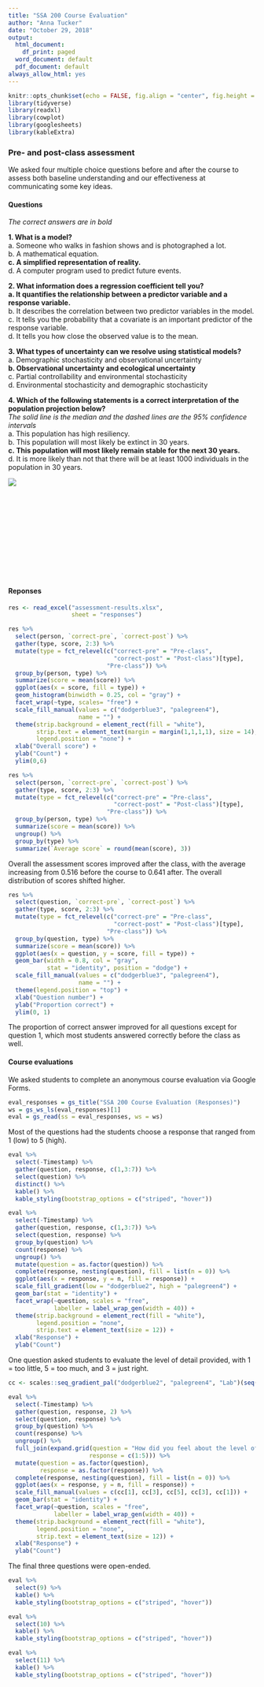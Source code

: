 ```yaml
---
title: "SSA 200 Course Evaluation"
author: "Anna Tucker"
date: "October 29, 2018"
output:
  html_document:
    df_print: paged
  word_document: default
  pdf_document: default
always_allow_html: yes
---
```


```r
knitr::opts_chunk$set(echo = FALSE, fig.align = "center", fig.height = 3, fig.width = 4)
library(tidyverse)
library(readxl)
library(cowplot)
library(googlesheets)
library(kableExtra)
```
   
### Pre- and post-class assessment  
  
We asked four multiple choice questions before and after the course to assess both baseline understanding and our effectiveness at communicating some key ideas.  
  
#### Questions  
  
_The correct answers are in bold_  
   
__1.	What is a model?__  
a.	Someone who walks in fashion shows and is photographed a lot.  
b.	A mathematical equation.  
__c.	A simplified representation of reality.__  
d.	A computer program used to predict future events.  
  
__2.	What information does a regression coefficient tell you?__  
__a.	It quantifies the relationship between a predictor variable and a response variable.__  
b.	It describes the correlation between two predictor variables in the model.  
c.	It tells you the probability that a covariate is an important predictor of the response variable.  
d.	It tells you how close the observed value is to the mean.  
  
__3.	What types of uncertainty can we resolve using statistical models?__  
a.	Demographic stochasticity and observational uncertainty  
__b.	Observational uncertainty and ecological uncertainty__  
c.	Partial controllability and environmental stochasticity  
d.	Environmental stochasticity and demographic stochasticity  

__4.	Which of the following statements is a correct interpretation of the population projection below?__  
_The solid line is the median and the dashed lines are the 95% confidence intervals_   
a.	This population has high resiliency.  
b.	This population will most likely be extinct in 30 years.  
__c.	This population will most likely remain stable for the next 30 years.__  
d.	It is more likely than not that there will be at least 1000 individuals in the population in 30 years.  
   
<div style = "width:300px; height: 200px">
![](img/pop-trend.png)
</div>
   

#### Reponses  
   
```r
res <- read_excel("assessment-results.xlsx", 
                  sheet = "responses")
```

```r
res %>% 
  select(person, `correct-pre`, `correct-post`) %>% 
  gather(type, score, 2:3) %>% 
  mutate(type = fct_relevel(c("correct-pre" = "Pre-class",
                              "correct-post" = "Post-class")[type],
                            "Pre-class")) %>% 
  group_by(person, type) %>%
  summarize(score = mean(score)) %>% 
  ggplot(aes(x = score, fill = type)) + 
  geom_histogram(binwidth = 0.25, col = "gray") +
  facet_wrap(~type, scales= "free") +
  scale_fill_manual(values = c("dodgerblue3", "palegreen4"),
                    name = "") +
  theme(strip.background = element_rect(fill = "white"),
        strip.text = element_text(margin = margin(1,1,1,1), size = 14),
        legend.position = "none") +
  xlab("Overall score") +
  ylab("Count") +
  ylim(0,6)
```
  
```r
res %>% 
  select(person, `correct-pre`, `correct-post`) %>% 
  gather(type, score, 2:3) %>% 
  mutate(type = fct_relevel(c("correct-pre" = "Pre-class",
                              "correct-post" = "Post-class")[type],
                            "Pre-class")) %>% 
  group_by(person, type) %>%
  summarize(score = mean(score)) %>% 
  ungroup() %>% 
  group_by(type) %>% 
  summarize(`Average score` = round(mean(score), 3))
```
  
Overall the assessment scores improved after the class, with the average increasing from 0.516 before the course to 0.641 after. The overall distribution of scores shifted higher.  
   
```r
res %>% 
  select(question, `correct-pre`, `correct-post`) %>% 
  gather(type, score, 2:3) %>% 
  mutate(type = fct_relevel(c("correct-pre" = "Pre-class",
                              "correct-post" = "Post-class")[type],
                            "Pre-class")) %>% 
  group_by(question, type) %>%
  summarize(score = mean(score)) %>% 
  ggplot(aes(x = question, y = score, fill = type)) + 
  geom_bar(width = 0.8, col = "gray", 
           stat = "identity", position = "dodge") +
  scale_fill_manual(values = c("dodgerblue3", "palegreen4"),
                    name = "") +
  theme(legend.position = "top") +
  xlab("Question number") +
  ylab("Proportion correct") +
  ylim(0, 1)
```
  
The proportion of correct answer improved for all questions except for question 1, which most students answered correctly before the class as well.  
  
  
#### Course evaluations  
  
We asked students to complete an anonymous course evaluation via Google Forms. 
  
```r
eval_responses = gs_title("SSA 200 Course Evaluation (Responses)")
ws = gs_ws_ls(eval_responses)[1]
eval = gs_read(ss = eval_responses, ws = ws)
```
   
Most of the questions had the students choose a response that ranged from 1 (low) to 5 (high).  
  
```r
eval %>% 
  select(-Timestamp) %>% 
  gather(question, response, c(1,3:7)) %>% 
  select(question) %>% 
  distinct() %>% 
  kable() %>% 
  kable_styling(bootstrap_options = c("striped", "hover"))
```

   
```r
eval %>% 
  select(-Timestamp) %>% 
  gather(question, response, c(1,3:7)) %>% 
  select(question, response) %>% 
  group_by(question) %>% 
  count(response) %>% 
  ungroup() %>% 
  mutate(question = as.factor(question)) %>%
  complete(response, nesting(question), fill = list(n = 0)) %>% 
  ggplot(aes(x = response, y = n, fill = response)) +
  scale_fill_gradient(low = "dodgerblue2", high = "palegreen4") +
  geom_bar(stat = "identity") +
  facet_wrap(~question, scales = "free", 
             labeller = label_wrap_gen(width = 40)) +
  theme(strip.background = element_rect(fill = "white"),
        legend.position = "none",
        strip.text = element_text(size = 12)) +
  xlab("Response") +
  ylab("Count")
```

One question asked students to evaluate the level of detail provided, with 1 = too little, 5 = too much, and 3 = just right.  
  
```r

cc <- scales::seq_gradient_pal("dodgerblue2", "palegreen4", "Lab")(seq(0,1,length.out=5))

eval %>% 
  select(-Timestamp) %>% 
  gather(question, response, 2) %>% 
  select(question, response) %>% 
  group_by(question) %>% 
  count(response) %>% 
  ungroup() %>% 
  full_join(expand.grid(question = "How did you feel about the level of detail covered? (3 = just right)",
                       response = c(1:5))) %>% 
  mutate(question = as.factor(question),
         response = as.factor(response)) %>% 
  complete(response, nesting(question), fill = list(n = 0)) %>% 
  ggplot(aes(x = response, y = n, fill = response)) +
  scale_fill_manual(values = c(cc[1], cc[3], cc[5], cc[3], cc[1])) +
  geom_bar(stat = "identity") +
  facet_wrap(~question, scales = "free", 
             labeller = label_wrap_gen(width = 40)) +
  theme(strip.background = element_rect(fill = "white"),
        legend.position = "none",
        strip.text = element_text(size = 12)) +
  xlab("Response") +
  ylab("Count")
```
  
The final three questions were open-ended.  
  
```r
eval %>% 
  select(9) %>% 
  kable() %>% 
  kable_styling(bootstrap_options = c("striped", "hover"))
```

```r
eval %>% 
  select(10) %>% 
  kable() %>% 
  kable_styling(bootstrap_options = c("striped", "hover"))
```


```r
eval %>% 
  select(11) %>% 
  kable() %>% 
  kable_styling(bootstrap_options = c("striped", "hover"))
```



